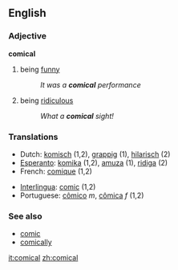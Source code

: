 ==English==

===Adjective===
'''comical'''

# being [[funny]]
#:''It was a '''comical''' performance''
# being [[ridiculous]]
#:''What a '''comical''' sight!''

===Translations===
{{top}}
*Dutch: [[komisch]] (1,2), [[grappig]] (1), [[hilarisch]] (2)
*[[Esperanto]]: [[komika]] (1,2), [[amuza]] (1), [[ridiga]] (2)
*French: [[comique]] (1,2)
{{mid}}
*[[Interlingua]]: [[comic]] (1,2)
*Portuguese: [[cômico]] ''m'', [[cômica]] ''f'' (1,2)
{{bottom}}

===See also===
*[[comic]]
*[[comically]]

[[it:comical]]
[[zh:comical]]